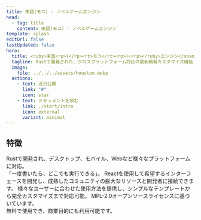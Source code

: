 ```yaml
---
title: 末語(モユ) - ノベルゲームエンジン
head:
  - tag: title
    content: 末語(モユ) - ノベルゲームエンジン
template: splash
editUrl: false
lastUpdated: false
hero:
  title: <ruby>末語<rp>(</rp><rt>モユ</rt><rp>)</rp></ruby>エンジン</span>
  tagline: Rustで開発された、クロスプラットフォーム対応の最新開発カスタマイズ機能
  image:
    file: ../../../assets/houston.webp
  actions:
    - text: 近日公開
      link: "#"
      icon: star
    - text: ドキュメントを読む
      link: ./start/intro
      icon: external
      variant: minimal
---
```



## 特徴

<CardGrid stagger>
  <Card title="一貫したクロスプラットフォーム機能" icon="setting">
    Rustで開発され、デスクトップ、モバイル、Webなど様々なプラットフォームに対応。<br />「一度書いたら、どこでも実行できる」。
  </Card>
  <Card title="高度にカスタマイズ可能なインターフェース" icon="laptop">
    Reactを使用して希望するインターフェースを開発し、成熟したコミュニティの膨大なリソースと開発者に接続できます。
  </Card>
  <Card title="段階的で柔軟性のある設計" icon="star">
    様々なユーザーに合わせた使用方法を提供し、シンプルなテンプレートから完全カスタマイズまで対応可能。
  </Card>
  <Card title="オープンソースで商業利用も可能" icon="github">
    MPL-2.0オープンソースライセンスに基づいています。<br />無料で使用でき、商業目的にも利用可能です。
  </Card>
</CardGrid>
